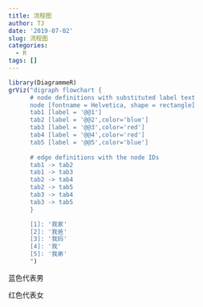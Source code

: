 ```yaml
---
title: 流程图
author: TJ
date: '2019-07-02'
slug: 流程图
categories:
  - R
tags: []
---
```

```r
library(DiagrammeR)
grViz("digraph flowchart {
      # node definitions with substituted label text
      node [fontname = Helvetica, shape = rectangle]        
      tab1 [label = '@@1']
      tab2 [label = '@@2',color='blue']  
      tab3 [label = '@@3',color='red'] 
      tab4 [label = '@@4',color='red']
      tab5 [label = '@@5',color='blue']
      
      # edge definitions with the node IDs
      tab1 -> tab2 
      tab1 -> tab3
      tab2 -> tab4
      tab2 -> tab5
      tab3 -> tab4
      tab3 -> tab5 
      }

      [1]: '我家'
      [2]: '我爸'
      [3]: '我妈'
      [4]: '我'
      [5]: '我弟'
      ")

```

蓝色代表男

红色代表女

